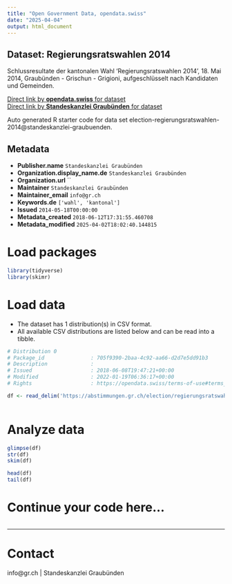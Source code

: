 ```yaml
---
title: "Open Government Data, opendata.swiss"
date: "2025-04-04"
output: html_document
---
```


## Dataset: Regierungsratswahlen 2014

Schlussresultate der kantonalen Wahl 'Regierungsratswahlen 2014', 18. Mai 2014, Graubünden - Grischun - Grigioni, aufgeschlüsselt nach Kandidaten und Gemeinden.

[Direct link by **opendata.swiss** for dataset](https://opendata.swiss/de/dataset/regierungsratswahlen-2014)<br>
[Direct link by **Standeskanzlei Graubünden** for dataset](https://abstimmungen.gr.ch/election/regierungsratswahlen-2014/data)

Auto generated R starter code for data set election-regierungsratswahlen-2014@standeskanzlei-graubuenden.

## Metadata

- **Publisher.name** `Standeskanzlei Graubünden`
- **Organization.display_name.de** `Standeskanzlei Graubünden`
- **Organization.url** ``
- **Maintainer** `Standeskanzlei Graubünden`
- **Maintainer_email** `info@gr.ch`
- **Keywords.de** `['wahl', 'kantonal']`
- **Issued** `2014-05-18T00:00:00`
- **Metadata_created** `2018-06-12T17:31:55.460708`
- **Metadata_modified** `2025-04-02T18:02:40.144815`


# Load packages

```r

library(tidyverse)
library(skimr)

```

# Load data

-   The dataset has 1 distribution(s) in CSV format.
-   All available CSV distributions are listed below and can be read into a tibble.

```r

# Distribution 0
# Package_id               : 705f9390-2baa-4c92-aa66-d2d7e5dd91b3
# Description              : 
# Issued                   : 2018-06-08T19:47:21+00:00
# Modified                 : 2022-01-19T06:36:17+00:00
# Rights                   : https://opendata.swiss/terms-of-use#terms_by

df <- read_delim('https://abstimmungen.gr.ch/election/regierungsratswahlen-2014/data-csv')



```

# Analyze data

```r

glimpse(df)
str(df)
skim(df)

head(df)
tail(df)

```

# Continue your code here...

```r

```

------------------------------------------------------------------------

# Contact

info@gr.ch | Standeskanzlei Graubünden
